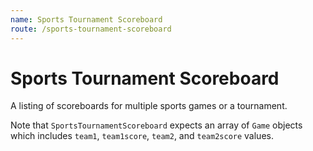 ```yaml
---
name: Sports Tournament Scoreboard
route: /sports-tournament-scoreboard
---
```



# Sports Tournament Scoreboard

A listing of scoreboards for multiple sports games or a tournament.

Note that `SportsTournamentScoreboard` expects an array of `Game` objects which includes `team1`, `team1score`, `team2`, and `team2score` values.

<Props of={SportsTournamentScoreboard} />

<Playground>
  <SportsTournamentScoreboard
    sport={"Women's Volleyball"}
    gametype={'game'}
    games={[
      {
        team1: 'No. 2 UCLA',
        team1score: 32,
        team2: 'No. 16 Oregon',
        team2score: 8,
      },
      {
        team1: 'No. 2 UCLA',
        team1score: 12,
        team2: 'No. 4 Arizona State',
        team2score: 5,
      },
      {
        team1: 'No. 1 UC San Diego ',
        team1score: 87,
        team2: 'No. 2 UCLA',
        team2score: 49,
      },
    ]}
  />
</Playground>
